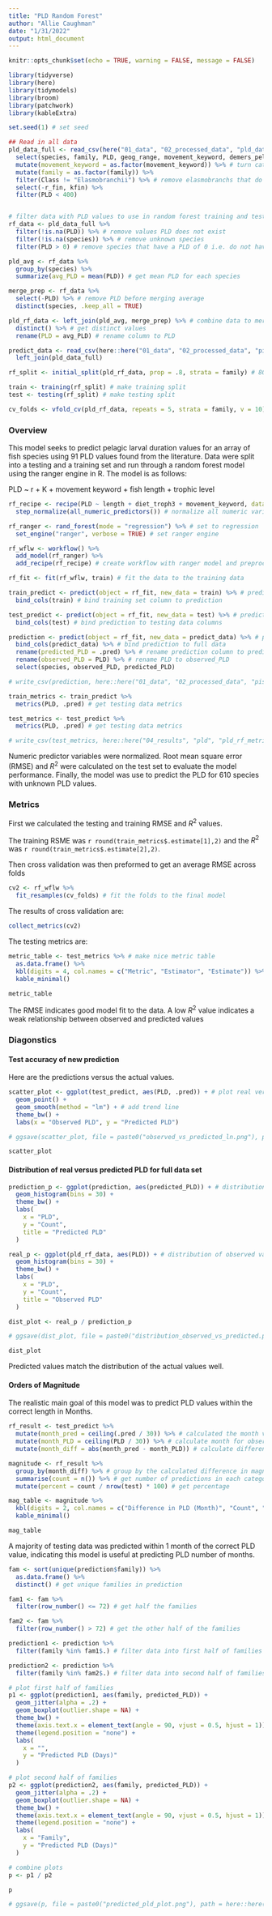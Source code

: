 ```yaml
---
title: "PLD Random Forest"
author: "Allie Caughman"
date: "1/31/2022"
output: html_document
---
```


```r
knitr::opts_chunk$set(echo = TRUE, warning = FALSE, message = FALSE)

library(tidyverse)
library(here)
library(tidymodels)
library(broom)
library(patchwork)
library(kableExtra)

set.seed(1) # set seed
```

```r
## Read in all data
pld_data_full <- read_csv(here("01_data", "02_processed_data", "pld_data.csv")) %>% # load in the data
  select(species, family, PLD, geog_range, movement_keyword, demers_pelag, length, common_name, kfin, r_fin, diet_troph3, Class, iucn_category) %>%
  mutate(movement_keyword = as.factor(movement_keyword)) %>% # turn categorical variables into factors
  mutate(family = as.factor(family)) %>%
  filter(Class != "Elasmobranchii") %>% # remove elasmobranchs that do not have a larval stage
  select(-r_fin, kfin) %>% 
  filter(PLD < 400)


# filter data with PLD values to use in random forest training and testing
rf_data <- pld_data_full %>%
  filter(!is.na(PLD)) %>% # remove values PLD does not exist
  filter(!is.na(species)) %>% # remove unknown species
  filter(PLD > 0) # remove species that have a PLD of 0 i.e. do not have a larval stage

pld_avg <- rf_data %>%
  group_by(species) %>%
  summarize(avg_PLD = mean(PLD)) # get mean PLD for each species

merge_prep <- rf_data %>%
  select(-PLD) %>% # remove PLD before merging average
  distinct(species, .keep_all = TRUE)

pld_rf_data <- left_join(pld_avg, merge_prep) %>% # combine data to merge average species PLD values with species list
  distinct() %>% # get distinct values
  rename(PLD = avg_PLD) # rename column to PLD

predict_data <- read_csv(here::here("01_data", "02_processed_data", "pisco_rf_data.csv")) %>% 
  left_join(pld_data_full)
```

```r
rf_split <- initial_split(pld_rf_data, prop = .8, strata = family) # 80/20% split for training/testing

train <- training(rf_split) # make training split
test <- testing(rf_split) # make testing split

cv_folds <- vfold_cv(pld_rf_data, repeats = 5, strata = family, v = 10) # folds for cross validation
```

### Overview

This model seeks to predict pelagic larval duration values for an array of fish species using 91 PLD values found from the literature. Data were split into a testing and a training set and run through a random forest model using the ranger engine in R. The model is as follows:

PLD ~ r + K + movement keyword + fish length + trophic level

```r
rf_recipe <- recipe(PLD ~ length + diet_troph3 + movement_keyword, data = train) %>% # create prepossessing recipe
  step_normalize(all_numeric_predictors()) # normalize all numeric variables
```

```r
rf_ranger <- rand_forest(mode = "regression") %>% # set to regression
  set_engine("ranger", verbose = TRUE) # set ranger engine
```

```r
rf_wflw <- workflow() %>%
  add_model(rf_ranger) %>%
  add_recipe(rf_recipe) # create workflow with ranger model and preprocessed rf model
```

```r
rf_fit <- fit(rf_wflw, train) # fit the data to the training data
```


```r
train_predict <- predict(object = rf_fit, new_data = train) %>% # predict the training set
  bind_cols(train) # bind training set column to prediction

test_predict <- predict(object = rf_fit, new_data = test) %>% # predict the training set
  bind_cols(test) # bind prediction to testing data columns

prediction <- predict(object = rf_fit, new_data = predict_data) %>% # predict the training set
  bind_cols(predict_data) %>% # bind prediction to full data
  rename(predicted_PLD = .pred) %>% # rename prediction column to predicted_PLD
  rename(observed_PLD = PLD) %>% # rename PLD to observed_PLD
  select(species, observed_PLD, predicted_PLD)

# write_csv(prediction, here::here("01_data", "02_processed_data", "pisco_rf_pld_predict.csv"))
```

```r
train_metrics <- train_predict %>%
  metrics(PLD, .pred) # get testing data metrics

test_metrics <- test_predict %>%
  metrics(PLD, .pred) # get testing data metrics

# write_csv(test_metrics, here::here("04_results", "pld", "pld_rf_metrics.csv"))
```

Numeric predictor variables were normalized. Root mean square error (RMSE) and $R^2$ were calculated on the test set to evaluate the model performance. Finally, the model was use to predict the PLD for 610 species with unknown PLD values.

### Metrics

First we calculated the testing and training RMSE and $R^2$ values. 

The training RSME was `r round(train_metrics$.estimate[1],2)` and the $R^2$ was `r round(train_metrics$.estimate[2],2)`.

Then cross validation was then preformed to get an average RMSE across folds

```r
cv2 <- rf_wflw %>%
  fit_resamples(cv_folds) # fit the folds to the final model
```

The results of cross validation are:

```r
collect_metrics(cv2)
```

The testing metrics are:

```r
metric_table <- test_metrics %>% # make nice metric table
  as.data.frame() %>%
  kbl(digits = 4, col.names = c("Metric", "Estimator", "Estimate")) %>%
  kable_minimal()
```

```r
metric_table
```

The RMSE indicates good model fit to the data.  A low $R^2$ value indicates a weak relationship between observed and predicted values

### Diagonstics

#### Test accuracy of new prediction

Here are the predictions versus the actual values.

```r
scatter_plot <- ggplot(test_predict, aes(PLD, .pred)) + # plot real versus predicted
  geom_point() +
  geom_smooth(method = "lm") + # add trend line
  theme_bw() +
  labs(x = "Observed PLD", y = "Predicted PLD")

# ggsave(scatter_plot, file = paste0("observed_vs_predicted_ln.png"), path = here::here("05_figs", "pld"))
```

```r
scatter_plot
```


#### Distribution of real versus predicted PLD for full data set

```r
prediction_p <- ggplot(prediction, aes(predicted_PLD)) + # distribution of predicted values
  geom_histogram(bins = 30) +
  theme_bw() +
  labs(
    x = "PLD",
    y = "Count",
    title = "Predicted PLD"
  )

real_p <- ggplot(pld_rf_data, aes(PLD)) + # distribution of observed values
  geom_histogram(bins = 30) +
  theme_bw() +
  labs(
    x = "PLD",
    y = "Count",
    title = "Observed PLD"
  )

dist_plot <- real_p / prediction_p

# ggsave(dist_plot, file = paste0("distribution_observed_vs_predicted.png"), path = here::here("05_figs", "pld"))
```

```r
dist_plot
```

Predicted values match the distribution of the actual values well.

#### Orders of Magnitude

The realistic main goal of this model was to predict PLD values within the correct length in Months. 

```r
rf_result <- test_predict %>%
  mutate(month_pred = ceiling(.pred / 30)) %>% # calculated the month value for the predicted PLD
  mutate(month_PLD = ceiling(PLD / 30)) %>% # calculate month for observed PLD
  mutate(month_diff = abs(month_pred - month_PLD)) # calculate difference between month value for predicted and observed PLDs

magnitude <- rf_result %>%
  group_by(month_diff) %>% # group by the calculated difference in magnitude
  summarise(count = n()) %>% # get number of predictions in each category
  mutate(percent = count / nrow(test) * 100) # get percentage
```

```r
mag_table <- magnitude %>%
  kbl(digits = 2, col.names = c("Difference in PLD (Month)", "Count", "Percent")) %>%
  kable_minimal()
```

```r
mag_table
```

A majority of testing data was predicted within 1 month of the correct PLD value, indicating this model is useful at predicting PLD number of months.

```r
fam <- sort(unique(prediction$family)) %>%
  as.data.frame() %>%
  distinct() # get unique families in prediction

fam1 <- fam %>%
  filter(row_number() <= 72) # get half the families

fam2 <- fam %>%
  filter(row_number() > 72) # get the other half of the families

prediction1 <- prediction %>%
  filter(family %in% fam1$.) # filter data into first half of families

prediction2 <- prediction %>%
  filter(family %in% fam2$.) # filter data into second half of families

# plot first half of families
p1 <- ggplot(prediction1, aes(family, predicted_PLD)) +
  geom_jitter(alpha = .2) +
  geom_boxplot(outlier.shape = NA) +
  theme_bw() +
  theme(axis.text.x = element_text(angle = 90, vjust = 0.5, hjust = 1)) +
  theme(legend.position = "none") +
  labs(
    x = "",
    y = "Predicted PLD (Days)"
  )

# plot second half of families
p2 <- ggplot(prediction2, aes(family, predicted_PLD)) +
  geom_jitter(alpha = .2) +
  geom_boxplot(outlier.shape = NA) +
  theme_bw() +
  theme(axis.text.x = element_text(angle = 90, vjust = 0.5, hjust = 1)) +
  theme(legend.position = "none") +
  labs(
    x = "Family",
    y = "Predicted PLD (Days)"
  )

# combine plots
p <- p1 / p2

p

# ggsave(p, file = paste0("predicted_pld_plot.png"), path = here::here("05_figs", "pld"), width = 10, height = 8)
```
